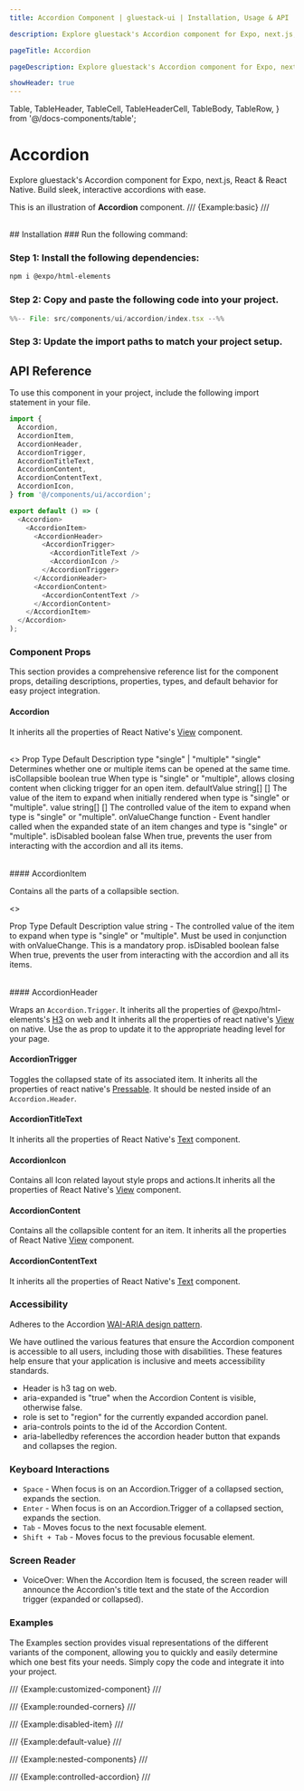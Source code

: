 ```yaml
---
title: Accordion Component | gluestack-ui | Installation, Usage & API

description: Explore gluestack's Accordion component for Expo, next.js, React & React Native. Build sleek, interactive accordions with ease.

pageTitle: Accordion

pageDescription: Explore gluestack's Accordion component for Expo, next.js, React & React Native. Build sleek, interactive accordions with ease.

showHeader: true
---
```

  Table,
  TableHeader,
  TableCell,
  TableHeaderCell,
  TableBody,
  TableRow,
} from '@/docs-components/table';

# Accordion

Explore gluestack's Accordion component for Expo, next.js, React & React Native. Build sleek, interactive accordions with ease.

This is an illustration of **Accordion** component.
/// {Example:basic} ///

<br />
## Installation

<Tabs>
<TabItem label="CLI">
### Run the following command:
<CodeBlock code={`${process.env.NEXT_PUBLIC_GLUESTACK_COMMAND || 'npx gluestack-ui'} add accordion`} language="bash" />
</TabItem>
<TabItem label="Manual">

### Step 1: Install the following dependencies:

```bash
npm i @expo/html-elements
```

### Step 2: Copy and paste the following code into your project.

```jsx
%%-- File: src/components/ui/accordion/index.tsx --%%
```

### Step 3: Update the import paths to match your project setup.

</TabItem>
</Tabs>



## API Reference

To use this component in your project, include the following import statement in your file.

```ts
import {
  Accordion,
  AccordionItem,
  AccordionHeader,
  AccordionTrigger,
  AccordionTitleText,
  AccordionContent,
  AccordionContentText,
  AccordionIcon,
} from '@/components/ui/accordion';
```

```ts
export default () => (
  <Accordion>
    <AccordionItem>
      <AccordionHeader>
        <AccordionTrigger>
          <AccordionTitleText />
          <AccordionIcon />
        </AccordionTrigger>
      </AccordionHeader>
      <AccordionContent>
        <AccordionContentText />
      </AccordionContent>
    </AccordionItem>
  </Accordion>
);
```

### Component Props

This section provides a comprehensive reference list for the component props, detailing descriptions, properties, types, and default behavior for easy project integration.

#### Accordion

It inherits all the properties of React Native's [View](https://reactnative.dev/docs/view) component.

<br />
<>
  <Table>
    <TableHeader>
      <TableRow>
        <TableHeaderCell>Prop</TableHeaderCell>
        <TableHeaderCell>Type</TableHeaderCell>
        <TableHeaderCell>Default</TableHeaderCell>
        <TableHeaderCell>Description</TableHeaderCell>
      </TableRow>
    </TableHeader>
    <TableBody>
      <TableRow>
        <TableCell>
          <InlineCode>type</InlineCode>
        </TableCell>
        <TableCell>"single" | "multiple"</TableCell>
        <TableCell>"single"</TableCell>
        <TableCell>
          Determines whether one or multiple items can be opened at the same
          time.
        </TableCell>
      </TableRow>
      <TableRow>
        <TableCell>
          <InlineCode>isCollapsible</InlineCode>
        </TableCell>
        <TableCell>boolean</TableCell>
        <TableCell>true</TableCell>
        <TableCell>
          When type is "single" or "multiple", allows closing content when
          clicking trigger for an open item.
        </TableCell>
      </TableRow>
      <TableRow>
        <TableCell>
          <InlineCode>defaultValue</InlineCode>
        </TableCell>
        <TableCell>string[]</TableCell>
        <TableCell>[]</TableCell>
        <TableCell>
          The value of the item to expand when initially rendered when type is
          "single" or "multiple".
        </TableCell>
      </TableRow>
      <TableRow>
        <TableCell>
          <InlineCode>value</InlineCode>
        </TableCell>
        <TableCell>string[]</TableCell>
        <TableCell>[]</TableCell>
        <TableCell>
          The controlled value of the item to expand when type is "single" or
          "multiple".
        </TableCell>
      </TableRow>
      <TableRow>
        <TableCell>
          <InlineCode>onValueChange</InlineCode>
        </TableCell>
        <TableCell>function</TableCell>
        <TableCell>-</TableCell>
        <TableCell>
          Event handler called when the expanded state of an item changes and
          type is "single" or "multiple".
        </TableCell>
      </TableRow>
      <TableRow>
        <TableCell>
          <InlineCode>isDisabled</InlineCode>
        </TableCell>
        <TableCell>boolean</TableCell>
        <TableCell>false</TableCell>
        <TableCell>
          When true, prevents the user from interacting with the accordion and
          all its items.
        </TableCell>
      </TableRow>
    </TableBody>
  </Table>
</>
#### AccordionItem

Contains all the parts of a collapsible section.

<>
  <Table>
    <TableHeader>
      <TableRow>
        <TableHeaderCell>Prop</TableHeaderCell>
        <TableHeaderCell>Type</TableHeaderCell>
        <TableHeaderCell>Default</TableHeaderCell>
        <TableHeaderCell>Description</TableHeaderCell>
      </TableRow>
    </TableHeader>
    <TableBody>
      <TableRow>
        <TableCell>
          <InlineCode>value</InlineCode>
        </TableCell>
        <TableCell>string</TableCell>
        <TableCell>-</TableCell>
        <TableCell>
          The controlled value of the item to expand when type is "single" or
          "multiple". Must be used in conjunction with onValueChange. This is a
          mandatory prop.
        </TableCell>
      </TableRow>
      <TableRow>
        <TableCell>
          <InlineCode>isDisabled</InlineCode>
        </TableCell>
        <TableCell>boolean</TableCell>
        <TableCell>false</TableCell>
        <TableCell>
          When true, prevents the user from interacting with the accordion and
          all its items.
        </TableCell>
      </TableRow>
    </TableBody>
  </Table>
</>
#### AccordionHeader

Wraps an `Accordion.Trigger`. It inherits all the properties of @expo/html-elements's [H3](https://www.npmjs.com/package/@expo/html-elements#h3) on web and It inherits all the properties of react native's [View](https://reactnative.dev/docs/view) on native. Use the as prop to update it to the appropriate heading level for your page.

#### AccordionTrigger

Toggles the collapsed state of its associated item. It inherits all the properties of react native's [Pressable](https://reactnative.dev/docs/pressable). It should be nested inside of an `Accordion.Header`.

#### AccordionTitleText

It inherits all the properties of React Native's [Text](https://reactnative.dev/docs/text) component.

#### AccordionIcon

Contains all Icon related layout style props and actions.It inherits all the properties of React Native's [View](https://reactnative.dev/docs/view) component.

#### AccordionContent

Contains all the collapsible content for an item. It inherits all the properties of React Native [View](https://reactnative.dev/docs/view) component.

#### AccordionContentText

It inherits all the properties of React Native's [Text](https://reactnative.dev/docs/text) component.

### Accessibility

Adheres to the Accordion [WAI-ARIA design pattern](https://www.w3.org/WAI/ARIA/apg/patterns/accordion/examples/accordion/).

We have outlined the various features that ensure the Accordion component is accessible to all users, including those with disabilities. These features help ensure that your application is inclusive and meets accessibility standards.

- Header is h3 tag on web.
- aria-expanded is "true" when the Accordion Content is visible, otherwise false.
- role is set to "region" for the currently expanded accordion panel.
- aria-controls points to the id of the Accordion Content.
- aria-labelledby references the accordion header button that expands and collapses the region.

### Keyboard Interactions

- `Space` - When focus is on an Accordion.Trigger of a collapsed section, expands the section.
- `Enter` - When focus is on an Accordion.Trigger of a collapsed section, expands the section.
- `Tab` - Moves focus to the next focusable element.
- `Shift + Tab` - Moves focus to the previous focusable element.

### Screen Reader

- VoiceOver: When the Accordion Item is focused, the screen reader will announce the Accordion's title text and the state of the Accordion trigger (expanded or collapsed).

### Examples

The Examples section provides visual representations of the different variants of the component, allowing you to quickly and easily determine which one best fits your needs. Simply copy the code and integrate it into your project.

/// {Example:customized-component} ///

/// {Example:rounded-corners} ///

/// {Example:disabled-item} ///

/// {Example:default-value} ///

/// {Example:nested-components} ///

/// {Example:controlled-accordion} ///
